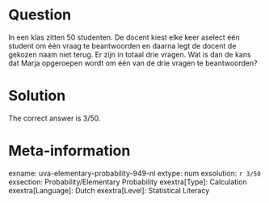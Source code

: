 Question
========

In een klas zitten 50 studenten. De docent kiest elke keer aselect één student om één vraag te beantwoorden en daarna legt de docent de gekozen naam niet terug. Er zijn in totaal drie vragen. Wat is dan de kans dat Marja opgeroepen wordt om één van de drie vragen te beantwoorden?

Solution
========

The correct answer is 3/50.

Meta-information
================
exname: uva-elementary-probability-949-nl 
extype: num 
exsolution: `r 3/50` 
exsection: Probability/Elementary Probability 
exextra[Type]: Calculation 
exextra[Language]: Dutch 
exextra[Level]: Statistical Literacy 
